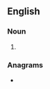 {{also|Inklings}}
==English==

===Noun===
{{head|en|noun plural form}}

# {{plural of|inkling|lang=en}}

===Anagrams===
* {{anagrams|en|a=giiklnns|linkings|sling ink|slinking}}